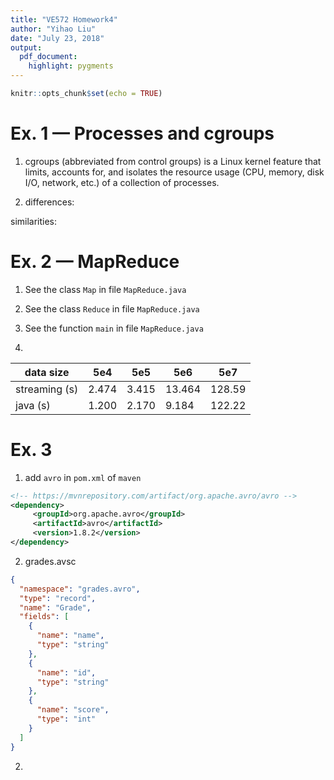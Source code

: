 ```yaml
---
title: "VE572 Homework4"
author: "Yihao Liu"
date: "July 23, 2018"
output: 
  pdf_document: 
    highlight: pygments
---
```


```r
knitr::opts_chunk$set(echo = TRUE)
```

# Ex. 1 — Processes and cgroups

1. cgroups (abbreviated from control groups) is a Linux kernel feature that limits, accounts for, and isolates the resource usage (CPU, memory, disk I/O, network, etc.) of a collection of processes.

2. differences:

similarities: 





# Ex. 2 — MapReduce

1. See the class `Map` in file `MapReduce.java`

2. See the class `Reduce` in file `MapReduce.java`

3. See the function `main` in file `MapReduce.java`

4.

data size | 5e4   | 5e5   | 5e6    | 5e7
----------|-------|-------|--------|-------
streaming (s) | 2.474 | 3.415 | 13.464 | 128.59
java (s)      | 1.200 | 2.170 | 9.184  | 122.22

# Ex. 3

1. add `avro` in `pom.xml` of `maven`

```xml
<!-- https://mvnrepository.com/artifact/org.apache.avro/avro -->
<dependency>
     <groupId>org.apache.avro</groupId>
     <artifactId>avro</artifactId>
     <version>1.8.2</version>
</dependency>
```


2. grades.avsc

```json
{
  "namespace": "grades.avro",
  "type": "record",
  "name": "Grade",
  "fields": [
    {
      "name": "name",
      "type": "string"
    },
    {
      "name": "id",
      "type": "string"
    },
    {
      "name": "score",
      "type": "int"
    }
  ]
}
```

2. 

